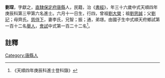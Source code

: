 {{明清人物信息框
| 姓名 = 劉琛
| 原名 =
| 圖片名稱= 
| 圖片大小 =
| 圖片說明 = 
| 最高職務 =
| 國家 = 大明 
| 爵位 =
| 籍貫 = [[直隸|直隸]][[保定府|保定府]][[唐縣|唐縣]]
| 族裔 = 
| 旗籍 = 
| 字號 = 
| 諡號 =
| 出生日期 = 六月十一日
| 出生地點 =
| 逝世日期 = 
| 逝世地點 =
| 墓葬 =
| 配偶 = 李氏
| 親屬 = 曾祖[[劉大榮|劉大榮]]，祖[[劉思誠|劉思誠]]，父[[劉玘|劉玘]]，母齊氏
| 出身 =
* 天順四年庚辰科進士
| 經歷 =
| 著作 =  
*
*
*
}}
'''劉琛'''{{BD|1425年||1484年||}}，字獻之，[[直隸|直隸]][[保定府|保定府]][[唐縣|唐縣]]人，民籍，治《[[書經|書經]]》，年三十六歲中式天順四年庚辰科第三甲第六名進士。六月十一日生，行四，曾祖[[劉大榮|劉大榮]]；祖[[劉思誠|劉思誠]]；父[[劉玘|劉玘]]；母齊氏。[[慈侍下|慈侍下]]，妻李氏，兄智；振；通，弟璟。由國子生中式順天府鄉試第一百十二名[[舉人|舉人]]，[[會試|會試]]中式第一百二十二名<ref>《天順四年庚辰科進士登科錄》</ref>。
==註釋==
{{reflist}}
{{明朝人物小作品}}
{{天順四年庚辰科殿试金榜}}
[[Category:唐縣人|Category:唐縣人]]